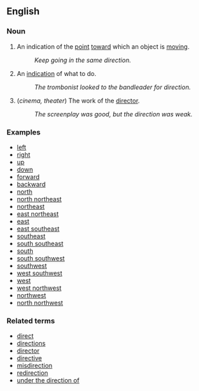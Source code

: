 == English ==

=== Noun ===

# An indication of the [[point]] [[toward]] which an object is [[moving]].
#: ''Keep going in the same direction.''
# An [[indication]] of what to do.
#: ''The trombonist looked to the bandleader for direction.''
# (''cinema, theater'') The work of the [[director]].
#: ''The screenplay was good, but the direction was weak.''

=== Examples ===

*[[left]]
*[[right]]
*[[up]]
*[[down]]
*[[forward]]
*[[backward]]
*[[north]]
*[[north northeast]]
*[[northeast]]
*[[east northeast]]
*[[east]]
*[[east southeast]]
*[[southeast]]
*[[south southeast]]
*[[south]]
*[[south southwest]]
*[[southwest]]
*[[west southwest]]
*[[west]]
*[[west northwest]]
*[[northwest]]
*[[north northwest]]

=== Related terms===

*[[direct]]
*[[directions]]
*[[director]]
*[[directive]]
*[[misdirection]]
*[[redirection]]
*[[under the direction of]]